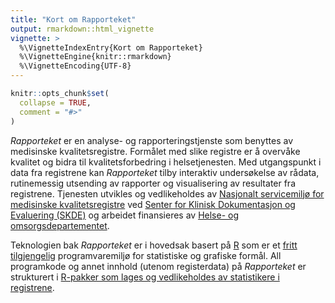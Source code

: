 ```yaml
---
title: "Kort om Rapporteket"
output: rmarkdown::html_vignette
vignette: >
  %\VignetteIndexEntry{Kort om Rapporteket}
  %\VignetteEngine{knitr::rmarkdown}
  %\VignetteEncoding{UTF-8}
---
```


```r
knitr::opts_chunk$set(
  collapse = TRUE,
  comment = "#>"
)
```

*Rapporteket* er en analyse- og rapporteringstjenste som benyttes av medisinske kvalitetsregistre. Formålet med slike registre er å overvåke kvalitet og bidra til kvalitetsforbedring i helsetjenesten. Med utgangspunkt i data fra registrene kan *Rapporteket* tilby interaktiv undersøkelse av rådata, rutinemessig utsending av rapporter og visualisering av resultater fra registrene. Tjenesten utvikles og vedlikeholdes av [Nasjonalt servicemiljø for medisinske kvalitetsregistre](https://www.kvalitetsregistre.no/) ved [Senter for Klinisk Dokumentasjon og Evaluering (SKDE)](https://helse-nord.no/skde) og arbeidet finansieres av [Helse- og omsorgsdepartementet](https://www.regjeringen.no/no/dep/hod/id421/).

Teknologien bak *Rapporteket* er i hovedsak basert på [R](https://www.r-project.org/) som er et [fritt tilgjengelig](https://www.gnu.org/philosophy/free-sw.html) programvaremiljø for statistiske og grafiske formål. All programkode og annet innhold (utenom registerdata) på *Rapporteket* er strukturert i [R-pakker som lages og vedlikeholdes av statistikere i registrene](https://github.com/Rapporteket).
